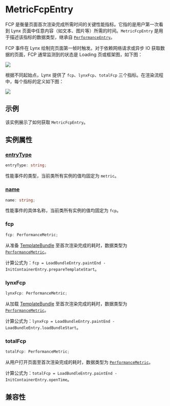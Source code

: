 
# MetricFcpEntry

FCP 是衡量页面首次渲染完成所需时间的关键性能指标。它指的是用户第一次看到 Lynx 页面中任意内容（如文本、图片等）所需的时间。`MetricFcpEntry` 是用于描述该指标的数据类型，继承自 [`PerformanceEntry`](../performance-entry)。

FCP 事件在 Lynx 绘制完页面第一帧时触发。对于依赖网络请求或异步 IO 获取数据的页面，FCP 通常监测到的状态是 Loading 页或框架图，如下图：

<img src="https://lf-lynx.tiktok-cdns.com/obj/lynx-artifacts-oss-sg/lynx-website/assets/doc/performance-metrics-fcp.png" />

根据不同起始点，Lynx 提供了 `fcp`、`lynxFcp`、`totalFcp` 三个指标。在渲染流程中，每个指标的定义如下图：

<img src="https://lf-lynx.tiktok-cdns.com/obj/lynx-artifacts-oss-sg/lynx-website/assets/doc/metric-fcp-entry.png" />

## 示例

该实例展示了如何获取 `MetricFcpEntry`。


<Go
  example="performance-api"
  defaultFile="src/fcp_entry/index.tsx"
  defaultEntryFile="dist/fcp_entry.lynx.bundle"
  img="https://lf-lynx.tiktok-cdns.com/obj/lynx-artifacts-oss-sg/lynx-website/assets/doc/metric-fcp-entry-demo.jpeg"
  entry="src/fcp_entry"
  highlight="{10-20}"
/>
## 实例属性

### [entryType](api/lynx-api/performance-api/performance-entry#entryType)

```ts
entryType: string;
```

性能事件的类型，当前类所有实例的值均固定为 `metric`。

### [name](api/lynx-api/performance-api/performance-entry#name)

```ts
name: string;
```

性能事件的具体名称，当前类所有实例的值均固定为 `fcp`。

### fcp

```ts
fcp: PerformanceMetric;
```

从准备 [TemplateBundle](api/lynx-native-api/template-bundle) 至首次渲染完成的耗时，数据类型为 [`PerformanceMetric`](api/lynx-api/performance-api/performance-metric)。

计算公式为：`fcp = LoadBundleEntry.paintEnd - InitContainerEntry.prepareTemplateStart`。

### lynxFcp

```ts
lynxFcp: PerformanceMetric;
```

从加载 [TemplateBundle](api/lynx-native-api/template-bundle) 至首次渲染完成的耗时，数据类型为 [`PerformanceMetric`](api/lynx-api/performance-api/performance-metric)。

计算公式为：`lynxFcp = LoadBundleEntry.paintEnd - LoadBundleEntry.loadBundleStart`。

### totalFcp

```ts
totalFcp: PerformanceMetric;
```

从用户打开页面至首次渲染完成的耗时，数据类型为 [`PerformanceMetric`](api/lynx-api/performance-api/performance-metric)。

计算公式为：`totalFcp = LoadBundleEntry.paintEnd - InitContainerEntry.openTime`。

## 兼容性


<LegacyCompatTable metadata="lynx-api/performance-api/performance-entry/metric-fcp-entry" />
